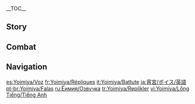 {{CharacterTabs}}
{{LanguageTabs}}
__TOC__
==Story==
{{VO/Story
|character           = Yoimiya

|vo_01_01_title      = Hello
|vo_01_01_file       = VO_{character} Hello.ogg
|vo_01_01_tx         = Welcome to [[Naganohara Fireworks|Naganohara]]! My name is Yoimiya &mdash; just let me know if you need anything! We have Kushikatsu, Egg Roll... Wait, no, we're not a restaurant. We make fireworks! Like these, see? Sparkling, crackling, little fireworks~

|vo_02_01_title      = Chat: Fireworks
|vo_02_01_file       = VO_{character} Chat - Fireworks.ogg
|vo_02_01_tx         = Fireworks are for now, but friends are forever.

|vo_02_02_title      = Chat: Telling Stories
|vo_02_02_file       = VO_{character} Chat - Telling Stories.ogg
|vo_02_02_tx         = If we've got nothing else to do, why don't I tell you a story?

|vo_02_03_title      = Chat: Goldfish
|vo_02_03_file       = VO_{character} Chat - Goldfish.ogg
|vo_02_03_tx         = Have you ever kept goldfish as pets? They're very cute.

|vo_03_01_title      = When It Rains
|vo_03_01_file       = VO_{character} When It Rains.ogg
|vo_03_01_tx         = Ahh, the fireworks are going to get soaked! Let's find shelter, quick! Oh, we're not going to make it!

|vo_03_02_title      = When It Snows
|vo_03_02_file       = VO_{character} When It Snows.ogg
|vo_03_02_tx         = Haha, watch me make a snowball... pew!

|vo_03_03_title      = When the Sun Is Out
|vo_03_03_file       = VO_{character} When the Sun Is Out.ogg
|vo_03_03_tx         = Ah, this is great! I feel so relaxed all over, I could almost float away.

|vo_03_04_title      = When the Wind Is Blowing
|vo_03_04_file       = VO_{character} When the Wind Is Blowing.ogg
|vo_03_04_tx         = The wind's so strong&mdash;! It's blowing my voice back at me&mdash;! Hahaha...

|vo_04_01_title      = Good Morning
|vo_04_01_file       = VO_{character} Good Morning.ogg
|vo_04_01_tx         = Ah... *yawns* Good morning. The morning air is the freshest. Come on, take a few extra breaths &mdash; it'll make you smarter~

|vo_04_02_title      = Good Afternoon
|vo_04_02_file       = VO_{character} Good Afternoon.ogg
|vo_04_02_tx         = Time for lunch! ... Oh my, it's an egg with a double yolk. What wonderful luck!

|vo_04_03_title      = Good Evening
|vo_04_03_file       = VO_{character} Good Evening.ogg
|vo_04_03_tx         = Now's the best time to test our fireworks out, though I'm sure they'll look good whether they explode in the sky or on the ground... Hehe, just kidding. I'll pay attention to safety.

|vo_04_04_title      = Good Night
|vo_04_04_file       = VO_{character} Good Night.ogg
|vo_04_04_tx         = Question time! So, what should you do after watching fireworks all day? Hehe, the answer is... to watch them again in your dreams, of course! Good night. See you tomorrow!

|vo_05_01_title      = About {character}: Family Matters
|vo_05_01_file       = VO_{character} About {character} - Family Matters.ogg
|vo_05_01_tx         = My [[Naganohara Ryuunosuke|father]]'s hearing isn't very good. When I was young, he would always smile no matter what I said to him, and so I thought that everything I said was correct. So I kept talking, and he would keep smiling. Later, I found out that he was smiling because he couldn't hear clearly, but... as long as he's truly happy, I'll keep talking to him.
|vo_05_01_mention    = Naganohara Ryuunosuke

|vo_05_02_title      = About {character}: Talking
|vo_05_02_friendship = 4
|vo_05_02_file       = VO_{character} About {character} - Talking.ogg
|vo_05_02_tx         = I don't worry about "loose lips sinking ships." The emotions contained in the words people say don't lie. Misunderstandings that arise from saying things wrongly can be resolved if you just talk more, but if you say nothing, the other person won't understand what you mean, and they can't get closer to you.

|vo_06_01_title      = About Us: Rock, Paper, Scissors
|vo_06_01_file       = VO_{character} About Us - Rock, Paper, Scissors.ogg
|vo_06_01_tx         = Let's have a game of rock paper scissors! On my count, now &mdash; rock, paper, scissors! Woohoo, I won! I won! ... Hmm? I didn't change my choice halfway. Why would I ever do that?

|vo_06_02_title      = About Us: Companionship
|vo_06_02_friendship = 6
|vo_06_02_file       = VO_{character} About Us - Companionship.ogg
|vo_06_02_tx         = It actually doesn't matter what I do. What matters are the people I work with. When I'm with you, even simple things like watching the scenery or kicking a small jar about make me happy. Talking to you never gets old, after all.

|vo_07_01_title      = About the [[Vision]]
|vo_07_01_friendship = 4
|vo_07_01_file       = VO_{character} About the Vision.ogg
|vo_07_01_tx         = Let me let you in on a little secret. When I first received my Vision, I used it as a flint to light fireworks and boil water, before returning home, chucking it into a storeroom, and forgetting all about it. In the end, it was my father who found it and told me that it was a precious item that I should keep safe. Haha, at least it didn't get taken back by [[Raiden Shogun|our dear Archon]].
|vo_07_01_mention    = Naganohara Ryuunosuke,Raiden Shogun,Ei

|vo_07_02_title      = Something to Share: [[Lantern Rite Festival|Lantern Rite]]
|vo_07_02_file       = VO_{character} Something to Share - Lantern Rite.ogg
|vo_07_02_tx         = Did you know? A lot of the fireworks used during [[Liyue]]'s Lantern Rite were purchased from our shop. I made them to order before asking [[Beidou]] to ship them to Liyue. Exports like these aren't allowed under the [[Sakoku Decree]], but... How can there be festivals without fireworks?
|vo_07_02_mention    = Beidou

|vo_07_03_title      = Something to Share: Cycles
|vo_07_03_file       = VO_{character} Something to Share - Cycles.ogg
|vo_07_03_tx         = "When the last sparks of the fireworks have disappeared into the sky, they turn into rain and snow, and will fall upon the earth again, nourishing the land and nurturing humanity, so that someday they can be sent up into the sky again and display their magnificence." Of the many stories my father told me, this one is my favorite.
|vo_07_03_mention    = Naganohara Ryuunosuke

|vo_07_04_title      = Something to Share: Spots of Light
|vo_07_04_file       = VO_{character} Something to Share - Spots of Light.ogg
|vo_07_04_tx         = Did you ever try to step on a spot of light before as a child? You know, those patches on the ground created when the sunlight passes through the leaves. I once thought that it would disappear if I stepped on it, but it would always jump onto my foot instead. I tried and tried and tried, but I never succeeded... Quite the sore loser I was, then &mdash; sitting on a rock, sighing to myself and thinking, "Ah, so there are things in this world that can't be stepped on..."

|vo_07_05_title      = Interesting Things
|vo_07_05_file       = VO_{character} Interesting Things.ogg
|vo_07_05_tx         = While squatting next to some children and watching them catch goldfish during one summer festival, I suddenly had a thought: could I make fireworks that could go off on the surface of the water? Thus, the "Goldfish Fireworks" were born! They can swim here and there, emit multi-colored lights, and they can even spit bubbles! I never thought that it would actually work, but I guess wonders never cease.

|vo_08_01_title      = About [[Beidou]]
|vo_08_01_friendship = 4
|vo_08_01_file       = VO_{character} About Beidou.ogg
|vo_08_01_tx         = Beidou's been helping me ship my fireworks out ever since [[Inazuma]] was locked down. I prepared a huge boat-shaped firework just to surprise her &mdash; and when the [[Crux Fleet]] was about to leave, this firework went whoosh! Right in front of their eyes, straight into the sky. The sailors got such a huge fright &mdash; they thought one of their ships had somehow flown off! But Beidou liked that trick very much, saying that it was exactly what a pleasant surprise should be &mdash; very pleasant, and a surprise.
|vo_08_01_mention    = Beidou

|vo_08_02_title      = About the [[Raiden Shogun]]
|vo_08_02_friendship = 4
|vo_08_02_file       = VO_{character} About the Raiden Shogun.ogg
|vo_08_02_tx         = Fireworks are probably the furthest thing from the "eternity" that the Shogun pursues. She probably feels that their transient glory has no practical purpose in Inazuma. *sigh* It's probably something that one who has "eternity" in their grasp will find hard to comprehend. It is precisely because we mortals are like fleeting shadows that we need to treasure such flickers of beauty.
|vo_08_02_mention    = Raiden Shogun,Ei

|vo_08_03_title      = About [[Kamisato Ayaka]]: Seriousness
|vo_08_03_friendship = 4
|vo_08_03_file       = VO_{character} About Kamisato Ayaka - Seriousness.ogg
|vo_08_03_tx         = We cooperate a lot due to work. Unlike people in the other two Commissions, she always lets me finish speaking and answers me seriously without showing any impatience. I'd say that the word "ladylike" was practically made just for her.
|vo_08_03_mention    = Kamisato Ayaka

|vo_08_04_title      = About [[Kamisato Ayaka]]: Baths
|vo_08_04_friendship = 4
|vo_08_04_file       = VO_{character} About Kamisato Ayaka - Baths.ogg
|vo_08_04_tx         = We once discussed matters concerning the summer festival deep into the night. We were both really tired, and I invited her to go take a bath. But when she heard that it involved many people bathing in the same pool, she went red in an instant! That was when I first learned that noble ladies can't use public baths.
|vo_08_04_mention    = Kamisato Ayaka

|vo_08_05_title      = About [[Thoma]]
|vo_08_05_friendship = 4
|vo_08_05_file       = VO_{character} About Thoma.ogg
|vo_08_05_tx         = He's quite the talker and has reasons behind every word that he says. Sometimes, it might seem like there's no connection, but as he goes on, everything will eventually dovetail nicely towards a single purpose. It's... quite different from how I do things. I ask him for help whenever I encounter a matter I can't settle.
|vo_08_05_mention    = Thoma

|vo_08_06_title      = About [[Yae Miko]]
|vo_08_06_friendship = 4
|vo_08_06_file       = VO_{character} About Yae Miko.ogg
|vo_08_06_tx         = [[Ayaka]] once asked me during a ritual at the shrine if I could prepare some fireworks for the Lady Guuji's leisure. I thought to myself, "isn't the Lady Guuji supposed to sit inside the shrine throughout the ritual?" So I watched her the whole time during the ritual, wondering how she'd like to release fireworks. I waited, and I waited, and then Ayaka came over at length to tell me that the Lady Guuji was most pleased. I mean, what? She'd already released the fireworks? Was the person sitting inside the shrine not her, then?
|vo_08_06_mention    = Kamisato Ayaka,Yae Miko

|vo_08_07_title      = About [[Arataki Itto]]: Duels
|vo_08_07_friendship = 4
|vo_08_07_file       = VO_{character} About Arataki Itto - Duels.ogg
|vo_08_07_tx         = Oh, he may look scary, but he is very popular with the children. However, he can be very competitive. Every time we play with the children, it always turns into a showdown between him and me. For example, we'd drink a bowl of ramen soup in one go, or try to eat sour plums without making any faces. The children will cheer us both on and try to guess the winner. And when that happens... well, then I can't let him beat me, right?
|vo_08_07_mention    = Arataki Itto

|vo_08_08_title      = About [[Arataki Itto]]: [[Arataki Gang|Arataki's Gang]]
|vo_08_08_friendship = 4
|vo_08_08_file       = VO_{character} About Arataki Itto - Arataki's Gang.ogg
|vo_08_08_tx         = Arataki's gang? Huh!? So he isn't just someone with too much free time on his hands?
|vo_08_08_mention    = Arataki Itto

|vo_08_09_title      = About [[Kaedehara Kazuha]]
|vo_08_09_friendship = 4
|vo_08_09_file       = VO_{character} About Kaedehara Kazuha.ogg
|vo_08_09_tx         = People with no worries like myself speak plainly, while those with many cares often speak of ancient poetry or the scenery. They talk of flowers and birds, wind and moon, but never about the reality that confronts them. He's got quite the tale to tell, I'm sure.
|vo_08_09_mention    = Kaedehara Kazuha

|vo_08_10_title      = About [[Kujou Sara]]
|vo_08_10_friendship = 4
|vo_08_10_file       = VO_{character} About Kujou Sara.ogg
|vo_08_10_tx         = Due to public safety and fire hazard-related concerns, I often get whisked off to the [[Tenryou Commission]]'s place for a lecture. Kujou Sara's probably the most reasonable of the bunch. At least she'll hear me out before passing any judgment. If I'm in the right, she'll acknowledge my perspective, and if I'm wrong... Hehe, then I'll get Thoma to come and help me apologize to her!
|vo_08_10_mention    = Kujou Sara,Thoma

|vo_08_11_title      = About [[Sayu]]
|vo_08_11_friendship = 4
|vo_08_11_file       = VO_{character} About Sayu.ogg
|vo_08_11_tx         = Let me know if you see her, alright? I'd really love to take her to one of the festivals and introduce her to lots of new friends. She always looks a little down, but if she meets some people she can hang out with, maybe she'll slowly pick herself up again!
|vo_08_11_mention    = Sayu

|vo_08_12_title      = About [[Klee]]
|vo_08_12_friendship = 4
|vo_08_12_file       = VO_{character} About Klee.ogg
|vo_08_12_tx         = Wait, you said there was a kid in [[Mondstadt]] who was good at making bombs?... Now, they aren't much different from fireworks. In other words, she might be a genius... Ohh, I'd love to meet her. *sigh* But isn't it dangerous to let children play with explosives? Don't the people of Mondstadt worry about that?
|vo_08_12_mention    = Klee

|vo_08_13_title      = About [[Kirara]]
|vo_08_13_friendship = 4
|vo_08_13_file       = VO_{character} About Kirara.ogg
|vo_08_13_tx         = The courier from [[Komaniya Express]]? She's super reliable and really quick on her feet! Ingredients used in coloring the fireworks always run out quickly, but she always delivers a new batch right when I need them! I gave her a firework once as a thank-you gift, but she was too scared to light it, saying that she got spooked once by the sound of fireworks. Hehe, so I told her to find a nice viewing spot far away and set it off for her.
|vo_08_13_mention    = Kirara

|vo_09_01_title      = More About {character}: I
|vo_09_01_file       = VO_{character} More About {character} - 01.ogg
|vo_09_01_tx         = You wanna hear a story? Alright, alright. Sit here, and I shall tell you the story I'm most proud of &mdash; the story of the [[Naganohara Family|Naganohara family]]! You'll rarely ever hear me talk about something this serious, you know?

|vo_09_02_title      = More About {character}: II
|vo_09_02_friendship = 3
|vo_09_02_file       = VO_{character} More About {character} - 02.ogg
|vo_09_02_tx         = Our family has a long tradition in which we will give every client who orders customized fireworks a note. Its contents can only be understood by our family, and it records the specific formula of the fireworks that were ordered. Whether ten years or a hundred years pass, our family can make exactly the same fireworks as they did in the past so long as the client brings us that note.

|vo_09_03_title      = More About {character}: III
|vo_09_03_friendship = 4
|vo_09_03_file       = VO_{character} More About {character} - 03.ogg
|vo_09_03_tx         = The loveliest fireworks go along with the most wondrous moments. Tiny little emotions that can easily slip away are captured within these fireworks and passed down in a different form. The notes we give our clients are like a key that awaits those who wish to open a gate to commemorate the past. We at Naganohara are the keepers of that gate.

|vo_09_04_title      = More About {character}: IV
|vo_09_04_friendship = 5
|vo_09_04_file       = VO_{character} More About {character} - 04.ogg
|vo_09_04_tx         = Every moment of the summer festival is a moving tale. Those who meet under the light of fireworks grow up, mature, and grow old. When they set off the same fireworks as they did in the beginning, the skies reflect that same image from years ago... Fireworks are not eternal, but I believe that the wonderful emotions behind them should walk alongside Inazuma into eternity.

|vo_09_05_title      = More About {character}: V
|vo_09_05_friendship = 6
|vo_09_05_file       = VO_{character} More About {character} - 05.ogg
|vo_09_05_tx         = I shan't tell the final tale, I think. Instead, let's watch the fireworks together in silence. You can record the beautiful scenery and all the things you wanna say down. Not that this is the end, of course. On the contrary, I believe that our story is only just beginning.

|vo_10_01_title      = {character}'s Hobbies: Playing
|vo_10_01_file       = VO_{character} Hobbies - Playing.ogg
|vo_10_01_tx         = Fireworks! Wait, that doesn't count? Well then, let me think. Um... This one's a toughie. I like to chat with the neighbors, I like going to summer festivals with the children, swimming, picking wild fruits... Oh, I can't decide which I like most... Wait, I've got it! I love playing with everyone!

|vo_10_02_title      = {character}'s Hobbies: Copycat
|vo_10_02_file       = VO_{character} Hobbies - Copycat.ogg
|vo_10_02_tx         = *Blubbering noises* Hah! I'm copying the sound that [[Paimon]] makes while disappearing!
|vo_10_02_mention    = Paimon

|vo_10_03_title      = {character}'s Troubles
|vo_10_03_file       = VO_{character} Troubles.ogg
|vo_10_03_tx         = The novel that I've been reading for a while finally reached its end. But the heroine lost her memory, and the planned wedding fell through... That's so... sad...

|vo_10_04_title      = Favorite Food
|vo_10_04_file       = VO_{character} Favorite Food.ogg
|vo_10_04_tx         = I prefer snacks to entrees. I always go from stall to stall during festivals, eating as I go. By the way, are you any good at making snacks? I'll trade the dango I made with you. Here, have the big ones!

|vo_11_01_title      = Least Favorite Food
|vo_11_01_file       = VO_{character} Least Favorite Food.ogg
|vo_11_01_tx         = Ugh... [[Milk]] never fails to start some real fireworks in my stomach &mdash; crackle, kaboom! Y'know what I mean? But I can handle dishes and snacks made with milk for some reason, hmm. Maybe the little [[Seelie]] in my stomach is just pickier than most.

<!-- Receiving a Gift -->
|vo_11_02_title      = Receiving a Gift: I
|vo_11_02_file       = VO Yoimiya Receiving a Gift - 01.ogg
|vo_11_02_tx         = Wow, you've got a real knack for making tasty treats! You should totally set up a stall at a festival some time, oh it'd be a hit for sure!

|vo_11_03_title      = Receiving a Gift: II
|vo_11_03_file       = VO Yoimiya Receiving a Gift - 02.ogg
|vo_11_03_tx         = Good food really perks you up, and puts you in the mood to share some stories. Ooh, actually I got a good one, you've gotta hear this one...!

|vo_11_04_title      = Receiving a Gift: III
|vo_11_04_file       = VO Yoimiya Receiving a Gift - 03.ogg
|vo_11_04_tx         = Urgh, it feels like there's a [[Specter]] swirling around in my stomach... That can't be ideal.

<!-- Birthday -->
|vo_12_01_title      = Birthday
|vo_12_01_file       = VO_{character} Birthday.ogg
|vo_12_01_tx         = Birthdays are never occasions for yourself alone. Those who send you cakes, light candles, applaud, and cheer... They are all truly thankful that you were born into this world. That's why it must be a lively occasion, so that everyone can get their chance to thank you! Well then &mdash; happy birthday! Are you ready? I'm about to ignite the fireworks!

<!-- Feelings About Ascension -->
|vo_13_01_title      = Feelings About Ascension: Intro
|vo_13_01_ascension  = 1
|vo_13_01_file       = VO_{character} Feelings About Ascension -  01.ogg
|vo_13_01_tx         = The higher they fly, the louder the explosion!

|vo_13_02_title      = Feelings About Ascension: Building Up
|vo_13_02_ascension  = 2
|vo_13_02_file       = VO_{character} Feelings About Ascension -  02.ogg
|vo_13_02_tx         = Hehehe, let me give this "shooting fireworks straight into the skies with a bow" business a shot!

|vo_13_03_title      = Feelings About Ascension: Climax
|vo_13_03_ascension  = 4
|vo_13_03_file       = VO_{character} Feelings About Ascension -  03.ogg
|vo_13_03_tx         = With all these combat skills I've learned from you, I should just become an adventurer on the side &mdash; apart from my day job making fireworks... Or... should I just become a hero instead?

|vo_13_04_title      = Feelings About Ascension: Conclusion
|vo_13_04_ascension  = 6
|vo_13_04_file       = VO_{character} Feelings About Ascension -  04.ogg
|vo_13_04_tx         = "Never fear, Yoimiya is here! Evil begone! Justice prevails!"<br>Think this is a good way to introduce the powers you've taught me to the children? Isn't it cool? Hehe! Hey, tell me if anyone picks on you, too. I'll stick up for you!
}}

==Combat==
{{Combat VO
|character           = Yoimiya

|skill_1_tx          = Time for a light show!
|skill_2_tx          = The fuse is lit!
|skill_3_tx          = Fire hazard~

|burst_1_tx          = A festive reprise!
|burst_2_tx          = Goldfish of doom!
|burst_3_tx          = Here come the fireworks!

|sprint-s_1_file     = Sprint Start 01,Sprint Start 02,Sprint Start 03

|sprint-e_1_file     = 

|glider_1_tx         = Up, up, and away!
|glider_2_file       = Deploying Wind Glider 02,Deploying Wind Glider 03

|chest_1_tx          =   Ooh! Will we find any firework materials in here?
|chest_2_tx          =   What do we have here?
|chest_3_tx          =   Ooh, let me open it!

|low-hp_1_tx         = Uh-oh, uh-oh!
|low-hp_2_tx         = Oh, that hurt...
|low-hp_3_tx         = Gotta watch it...

<!-- Ally at Low HP -->
|ally-low-hp_1_tx    = I've come to help!
|ally-low-hp_2_tx    = Never fear, Yoimiya's here!

|fallen_1_tx         = Burned... too... brightly...
|fallen_2_tx         = Ohh... fizzled out...
|fallen_3_tx         = The festival... ends.

|hit-l_1_file        = Light Hit Taken 02
|hit-l_1_tx          = Lighter, please!
|hit-l_2_file        = Light Hit Taken 01,Light Hit Taken 03,Light Hit Taken 04,Light Hit Taken 05,Light Hit Taken 06

|hit-h_1_file        = Heavy Hit Taken 02
|hit-h_1_tx          = That didn't count!
|hit-h_2_file        = Heavy Hit Taken 01,Heavy Hit Taken 03,Heavy Hit Taken 04,Heavy Hit Taken 05,Heavy Hit Taken 06

|join_1_tx           = Are you going to hold a festival?
|join_2_tx           = Let's go out and play!
|join_3_tx           = More companions. Hooray!

|idle_1_file  = Standby 01,Standby 02

|atk-l_1_file        = Light Attack 01,Light Attack 02,Light Attack 03,Light Attack 04,Light Attack 05,Light Attack 06,Light Attack 07

|atk-m_1_file        = Mid Attack 01,Mid Attack 02,Mid Attack 03

|atk-h_1_file        = Heavy Attack 01,Heavy Attack 02,Heavy Attack 03

|climb_1_file        = Climbing 01,Climbing 02,Climbing 03,Climbing 04,Climbing 05

|climb-b_1_file      = Climbing Breath 01,Climbing Breath 02,Climbing Breath 03

|jump_1_file         = Jumping 01,Jumping 02,Jumping 03,Jumping 04,Jumping 05
}}

==Navigation==
{{Character Navbox|VO}}

[[es:Yoimiya/Voz]]
[[fr:Yoimiya/Répliques]]
[[it:Yoimiya/Battute]]
[[ja:宵宮/ボイス/英語]]
[[pt-br:Yoimiya/Falas]]
[[ru:Ёимия/Озвучка]]
[[tr:Yoimiya/Replikler]]
[[vi:Yoimiya/Lồng Tiếng/Tiếng Anh]]